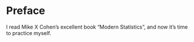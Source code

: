 # Preface {.unnumbered}

I read Mike X Cohen's excellent book "Modern Statistics", and now it's time to practice myself.